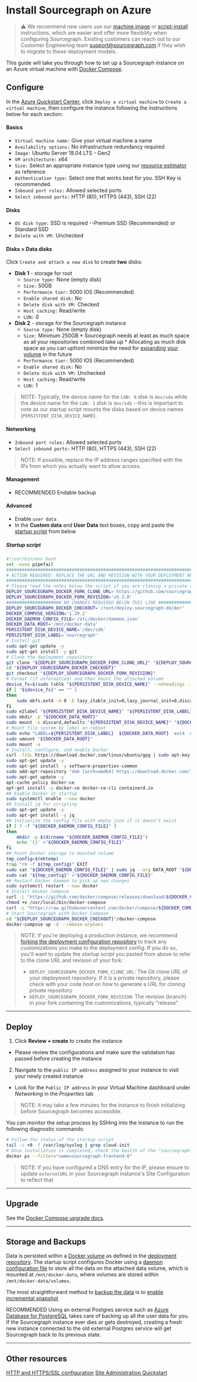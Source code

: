 # Install Sourcegraph on Azure

> ⚠️ We recommend new users use our [machine image](/admin/deploy/machine-images/index) or [script-install](/admin/deploy/single-node/script) instructions, which are easier and offer more flexibility when configuring Sourcegraph. Existing customers can reach out to our Customer Engineering team support@sourcegraph.com if they wish to migrate to these deployment models.

This guide will take you through how to set up a Sourcegraph instance on an Azure virtual machine with [Docker Compose](https://docs.docker.com/compose/).



## Configure

In the [Azure Quickstart Center](https://portal.azure.com/?quickstart=true#view/Microsoft_Azure_Resources/QuickstartCenterBlade), click `Deploy a virtual machine` to `Create a virtual machine`, then configure the instance following the instructions below for each section:

#### Basics

* `Virtual machine name:` Give your virtual machine a name
* `Availability options:` No infrastructure redundancy required
* `Image:` Ubuntu Server 18.04 LTS - Gen2
* `VM architecture:` x64
* `Size:` Select an appropriate instance type using our [resource estimator](https://docs.sourcegraph.com/admin/deploy/resource_estimator) as reference
* `Authentication type:` Select one that works best for you. SSH Key is recommended.
* `Inbound port rules:` Allowed selected ports
* `Select inbound ports:` HTTP (80), HTTPS (443), SSH (22)

#### Disks

* `OS disk type:` SSD is required --Premium SSD (Recommended) or Standard SSD
* `Delete with VM:` Unchecked

#### Disks > Data disks

Click `Create and attach a new disk` to create **two** disks:

* **Disk 1** - storage for root
   - `Source type:` None (empty disk)
   - `Size:` 50GB
   - `Performance tier:` 5000 IOS (Recommended)
   - `Enable shared disk:` No
   - `Delete disk with VM:` Checked
   - `Host caching:` Read/write
   - `LUN:` 0
* **Disk 2** - storage for the Sourcegraph instance
   - `Source type:` None (empty disk)
   - `Size:` Minimum 250GB
         * Sourcegraph needs at least as much space as all your repositories combined take up
         * Allocating as much disk space as you can upfront minimize the need for [expanding your volume](https://docs.microsoft.com/en-us/azure/virtual-machines/linux/expand-disks) in the future
   - `Performance tier:` 5000 IOS (Recommended)
   - `Enable shared disk:` No
   - `Delete disk with VM:` Unchecked
   - `Host caching:` Read/write
   - `LUN:` 1

> NOTE: Typically, the device name for the `LUN: 0` disk is `dev/sda` while the device name for the `LUN: 1` disk is `dev/sdb` --this is important to note as our startup script mounts the disks based on device names (`PERSISTENT_DISK_DEVICE_NAME`).

#### Networking

* `Inbound port rules:` Allowed selected ports
* `Select inbound ports:` HTTP (80), HTTPS (443), SSH (22)

> NOTE: If possible, replace the IP address ranges specified with the IPs from which you actually want to allow access.

#### Management

* <span class="badge badge-note">RECOMMENDED</span> Endable backup

#### Advanced

* Enable `user data`
* In the **Custom data** and **User Data** text boxes, copy and paste the [startup script](#startup-script) from below

##### Startup script

```bash
#!/usr/bin/env bash
set -euxo pipefail
###############################################################################
# ACTION REQUIRED: REPLACE THE URL AND REVISION WITH YOUR DEPLOYMENT REPO INFO
###############################################################################
# Please read the notes below the script if you are cloning a private repository
DEPLOY_SOURCEGRAPH_DOCKER_FORK_CLONE_URL='https://github.com/sourcegraph/deploy-sourcegraph-docker.git'
DEPLOY_SOURCEGRAPH_DOCKER_FORK_REVISION='v5.3.0'
##################### NO CHANGES REQUIRED BELOW THIS LINE #####################
DEPLOY_SOURCEGRAPH_DOCKER_CHECKOUT='/root/deploy-sourcegraph-docker'
DOCKER_COMPOSE_VERSION='1.29.2'
DOCKER_DAEMON_CONFIG_FILE='/etc/docker/daemon.json'
DOCKER_DATA_ROOT='/mnt/docker-data'
PERSISTENT_DISK_DEVICE_NAME='/dev/sdb'
PERSISTENT_DISK_LABEL='sourcegraph'
# Install git
sudo apt-get update -y
sudo apt-get install -y git
# Clone the deployment repository
git clone "${DEPLOY_SOURCEGRAPH_DOCKER_FORK_CLONE_URL}" "${DEPLOY_SOURCEGRAPH_DOCKER_CHECKOUT}"
cd "${DEPLOY_SOURCEGRAPH_DOCKER_CHECKOUT}"
git checkout "${DEPLOY_SOURCEGRAPH_DOCKER_FORK_REVISION}"
# Format (if unformatted) and then mount the attached volume
device_fs=$(sudo lsblk "${PERSISTENT_DISK_DEVICE_NAME}" --noheadings --output fsType)
if [ "${device_fs}" == "" ]
then
    sudo mkfs.ext4 -m 0 -E lazy_itable_init=0,lazy_journal_init=0,discard "${PERSISTENT_DISK_DEVICE_NAME}"
fi
sudo e2label "${PERSISTENT_DISK_DEVICE_NAME}" "${PERSISTENT_DISK_LABEL}"
sudo mkdir -p "${DOCKER_DATA_ROOT}"
sudo mount -o discard,defaults "${PERSISTENT_DISK_DEVICE_NAME}" "${DOCKER_DATA_ROOT}"
# Mount file system by label on reboot
sudo echo "LABEL=${PERSISTENT_DISK_LABEL}  ${DOCKER_DATA_ROOT}  ext4  discard,defaults,nofail  0  2" | sudo tee -a /etc/fstab
sudo umount "${DOCKER_DATA_ROOT}"
sudo mount -a
# Install, configure, and enable Docker
curl -fsSL https://download.docker.com/linux/ubuntu/gpg | sudo apt-key add -
sudo apt-get update -y
sudo apt-get install -y software-properties-common
sudo add-apt-repository "deb [arch=amd64] https://download.docker.com/linux/ubuntu $(lsb_release -cs) stable"
sudo apt-get update -y
apt-cache policy docker-ce
apt-get install -y docker-ce docker-ce-cli containerd.io
## Enable Docker at startup
sudo systemctl enable --now docker
## Install jq for scripting
sudo apt-get update -y
sudo apt-get install -y jq
## Initialize the config file with empty json if it doesn't exist
if [ ! -f "${DOCKER_DAEMON_CONFIG_FILE}" ]
then
    mkdir -p $(dirname "${DOCKER_DAEMON_CONFIG_FILE}")
    echo '{}' >"${DOCKER_DAEMON_CONFIG_FILE}"
fi
## Point Docker storage to mounted volume
tmp_config=$(mktemp)
trap "rm -f ${tmp_config}" EXIT
sudo cat "${DOCKER_DAEMON_CONFIG_FILE}" | sudo jq --arg DATA_ROOT "${DOCKER_DATA_ROOT}" '.["data-root"]=$DATA_ROOT' >"${tmp_config}"
sudo cat "${tmp_config}" >"${DOCKER_DAEMON_CONFIG_FILE}"
## Restart Docker daemon to pick up new changes
sudo systemctl restart --now docker
# Install Docker Compose
curl -L "https://github.com/docker/compose/releases/download/${DOCKER_COMPOSE_VERSION}/docker-compose-$(uname -s)-$(uname -m)" -o /usr/local/bin/docker-compose
chmod +x /usr/local/bin/docker-compose
curl -L "https://raw.githubusercontent.com/docker/compose/${DOCKER_COMPOSE_VERSION}/contrib/completion/bash/docker-compose" -o /etc/bash_completion.d/docker-compose
# Start Sourcegraph with Docker Compose
cd "${DEPLOY_SOURCEGRAPH_DOCKER_CHECKOUT}"/docker-compose
docker-compose up -d --remove-orphans
```

> NOTE: If you're deploying a production instance, we recommend [forking the deployment configuration repository](/admin/deploy/docker-compose/#step-1-fork-the-deployment-repository) to track any customizations you make to the deployment config. If you do so, you'll want to update the *startup script* you pasted from above to refer to the clone URL and revision of your fork:
>
> - `DEPLOY_SOURCEGRAPH_DOCKER_FORK_CLONE_URL`: The Git clone URL of your deployment repository. If it is a private repository, please check with your code host on how to generate a URL for cloning private repository
> - `DEPLOY_SOURCEGRAPH_DOCKER_FORK_REVISION`: The revision (branch) in your fork containing the customizations, typically "release"

---

## Deploy

1. Click **Review + create** to create the instance
  - Please review the configurations and make sure the validation has passed before creating the instance


2. Navigate to the `public IP address` assigned to your instance to visit your newly created instance
  - Look for the `Public IP address` in your Virtual Machine dashboard under *Networking* in the *Properties* tab

>NOTE: It may take a few minutes for the instance to finish initializing before Sourcegraph becomes accessible.

You can monitor the setup process by SSHing into the instance to run the following diagnostic commands:

```bash
# Follow the status of the startup script
tail -c +0 -f /var/log/syslog | grep cloud-init
# Once installation is completed, check the health of the "sourcegraph-frontend" container
docker ps --filter="name=sourcegraph-frontend-0"
```

> NOTE: If you have configured a DNS entry for the IP, please ensure to update `externalURL` in your Sourcegraph instance's Site Configuration to reflect that

---

## Upgrade

See the [Docker Compose upgrade docs](/admin/deploy/docker-compose/upgrade).

---

## Storage and Backups

Data is persisted within a [Docker volume](https://docs.docker.com/storage/volumes/) as defined in the [deployment repository](https://github.com/sourcegraph/deploy-sourcegraph-docker/blob/master/docker-compose/docker-compose.yaml). The startup script configures Docker using a [daemon configuration file](https://docs.docker.com/engine/reference/commandline/dockerd/#daemon-configuration-file) to store all the data on the attached data volume, which is mounted at `/mnt/docker-data`, where volumes are stored within `/mnt/docker-data/volumes`.

The most straightforward method to [backup the data](https://docs.microsoft.com/en-us/azure/virtual-machines/backup-and-disaster-recovery-for-azure-iaas-disks) is to [enable incremental snapshot](https://docs.microsoft.com/en-us/azure/virtual-machines/disks-incremental-snapshots?tabs=azure-cli)

<span class="badge badge-note">RECOMMENDED</span> Using an external Postgres service such as [Azure Database for PostgreSQL](https://learn.microsoft.com/en-us/azure/postgresql/) takes care of backing up all the user data for you. If the Sourcegraph instance ever dies or gets destroyed, creating a fresh new instance connected to the old external Postgres service will get Sourcegraph back to its previous state.

---

## Other resources

[HTTP and HTTPS/SSL configuration](/admin/http_https_configuration#sourcegraph-via-docker-compose-caddy-2)
[Site Administration Quickstart](/admin/how-to/site-admin-quickstart)
